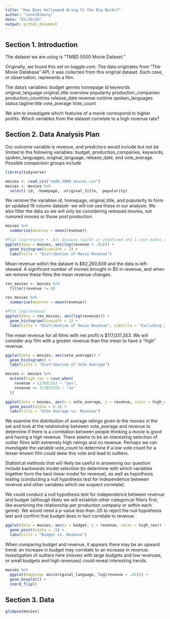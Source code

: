```yaml
---
title: "How Does Hollywood Bring In the Big Bucks?"
author: "zuck(R)berg"
date: "03/29/19"
output: github_document
---
```


## Section 1. Introduction


The dataset we are using is “TMBD 5000 Movie Dataset.” 

Originally, we found this set on kaggle.com. The data originates from “The Movie Database” API, it was collected from this original dataset. Each case, or observation, represents a film.

The data’s variables: 
budget
genres
homepage
id
keywords
original_language
original_title
overview
popularity
production_companies
production_countries
release_date
revenue
runtime
spoken_languages
status
tagline
title
vote_average
Vote_count

We aim to investigate which features of a movie correspond to higher profits. Which variables from the dataset correlate to a high revenue rate? 

## Section 2. Data Analysis Plan

Our outcome variable is revenue, and predictors would include but not be limited to the following variables: budget, production_companies, keywords, spoken_languages, original_language, release_date, and vote_average. Possible comparison groups include 

```r
library(tidyverse)

movies <- read_csv("tmdb_5000_movies.csv")
movies <- movies %>%
  select(-id, -homepage, -original_title, -popularity)
```

We remove the variables id, homepage, original_title, and popularity to form an updated 16 column dataset- we will not use these in our analysis. We also filter the data so we will only be considering released movies, not rumored movies or those post production.

```r
movies %>%
  summarise(meanrev = mean(revenue))

#Plot log(revenue + .01) because log(0) is undefined and 1 cent makes a negligible difference
ggplot(data = movies, aes(log(revenue + .01))) +
  geom_histogram(binwidth = 1) +
  labs(title = "Distribution of Movie Revenue")
```

Mean revenue within the dataset is \$82,260,639 and the data is left-skewed. A significant number of movies brought in \$0 in revenue, and when we remove these films the mean revenue changes.

```r
rev_movies <- movies %>%
  filter(revenue != 0)

rev_movies %>%
  summarise(meanrev = mean(revenue))

#Plot log(revenue)
ggplot(data = rev_movies, aes(log(revenue))) +
  geom_histogram(binwidth = 1) +
  labs(title = "Distribution of Movie Revenue", subtitle = "Excluding Zero-Revenue Productions")
```

The mean revenue for all films with net profit is \$117,031,353. We will consider any film with a greater revenue than this mean to have a "high" revenue.

```r
ggplot(data = movies, aes(vote_average)) +
  geom_histogram() +
  labs(title = "Distribution of Vote Average")

movies <- movies %>%
  mutate(high_rev = case_when(
    revenue > 117031353 ~ "yes",
    revenue <= 117031353 ~ "no"
  ))

ggplot(data = movies, aes(x = vote_average, y = revenue, color = high_rev)) +
  geom_point(alpha = 0.3) +
  labs(title = "Vote Average vs. Revenue")
```

We examine the distribution of average ratings given to the movies in the set and look at the relationship between vote_average and revenue to determine if there is a correlation between people thinking a movie is good and having a high revenue. There seems to be an interesting selection of outlier films with extremely high ratings and no revenue. Perhaps we can investigate the variable vote_count to determine if a low vote count for a lesser-known film could skew this vote and lead to outliers.

Statistical methods that will likely be useful in answering our question include backwards model selection (to determine with which variables together form the best linear model for revenue), as well as hypothesis testing (conducting a null hypothesis test for independence between revenue and other variables which we suspect correlate).

We could conduct a null hypothesis test for independence between revenue and budget (although likely we will establish other categorical filters first, like examining the relationship per production company or within each genre). We would need a p-value less than .05 to reject the null hypothesis test and confirm that budget does in fact correlate to revenue.

```r
ggplot(data = movies, aes(x = budget, y = revenue, color = high_rev)) +
  geom_point(alpha = .5) +
  labs(title = "Budget vs. Revenue")
```

When comparing budget and revenue, it appears there may be an upward trend: an increase in budget may correlate to an increase in revenue. Investigation of outliers here (movies with large budgets and low revenues, or small budgets and high revenues) could reveal interesting trends.

```r
movies %>%
  ggplot(mapping= aes(original_language, log(revenue + .01))) +
  geom_boxplot() +
  coord_flip()
```

## Section 3. Data

```r
glimpse(movies)
```

